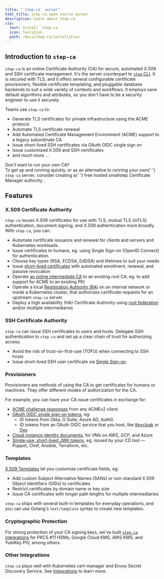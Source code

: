 ```yaml
---
title: "`step-ca` server"
html_title: step-ca open source server
description: Learn about step-ca
cta:
  text: Install `step-ca`
  icon: ToolsIcon
  path: /docs/step-ca/installation
---
```



## Introduction to `step-ca`

`step-ca` is an online Certificate Authority (CA) for secure, automated X.509 and SSH certificate management. 
It's the server counterpart to [`step` CLI](../step-cli.mdx).
It is secured with TLS,
and it offers several configurable certificate provisioners, flexible certificate templating, and pluggable database backends to suit a wide variety of contexts and workflows.
It employs sane default algorithms and attributes,
so you don't have to be a security engineer to use it securely.

Teams use `step-ca` to:
- Generate TLS certificates for private infrastructure using the ACME protocol
- Automate TLS certificate renewal
- Add Automated Certificate Management Environment (ACME) support to a legacy subordinate CA
- Issue short-lived SSH certificates via OAuth OIDC single sign on
- Issue customized X.509 and SSH certificates
- and much more ...

<Alert severity="success">
  <AlertTitle>Don&apos;t want to run your own CA?</AlertTitle>
  <div>
    To get up and running quickly, or as an alternative to running your own{' '}
    <Code>step-ca</Code> server, consider creating a{' '}
    <Link
      external
      href="https://smallstep.com/signup?product=cm"
    >
      free hosted smallstep Certificate Manager authority
    </Link>
    .
  </div>
</Alert>

## Features

### X.509 Certificate Authority

`step-ca` issues X.509 certificates for use with TLS, mutual TLS (mTLS) authentication, document signing, and X.509 authentication more broadly.
With `step-ca`, you can:

- Automate certificate issuance and renewal for clients and servers and Kubernetes workloads.
- Issue certificates to humans, eg. using Single Sign-on (OpenID Connect) for authentication.
- Choose key types (RSA, ECDSA, EdDSA) and lifetimes to suit your needs
- Issue [short-lived certificates](https://smallstep.com/blog/passive-revocation.html) with automated enrollment, renewal, and passive revocation
- Operate [an online intermediate CA](https://smallstep.com/docs/tutorials/intermediate-ca-new-ca) to an existing root CA, eg. to add support for ACME to an existing PKI
- Operate a local [Registration Authority (RA)](../step-ca/registration-authority-ra-mode.mdx) on an internal network or inside a Kubernetes cluster, that authorizes certificate requests for an upstream `step-ca` server.
- Deploy a high availability (HA) Certificate Authority using [root federation](https://smallstep.com/blog/step-v0.8.3-federation-root-rotation.html) and/or multiple intermediaries


### SSH Certificate Authority

`step-ca` can issue SSH certificates to users and hosts.
Delegate SSH authentication to `step-ca`
and set up a clear chain of trust for authorizing access.

- Avoid the risk of trust-on-first-use (TOFU) when connecting to SSH hosts
- Issue short-lived SSH user certificate via [Single Sign-on](https://smallstep.com/blog/diy-single-sign-on-for-ssh/).

### Provisioners

Provisioners are methods of using the CA to get certificates for humans or machines.
They offer different modes of authorization for the CA.

For example, you can have your CA issue certificates in exchange for:
- [ACME challenge responses](../tutorials/acme-protocol-acme-clients.mdx) from any ACMEv2 client
- [OAuth OIDC single sign-on tokens](https://smallstep.com/blog/easily-curl-services-secured-by-https-tls.html), eg:
  - ID tokens from Okta, G Suite, Azure AD, Auth0.
  - ID tokens from an OAuth OIDC service that you host, like [Keycloak](https://www.keycloak.org/) or [Dex](https://github.com/dexidp/dex)
- [Cloud instance identity documents](https://smallstep.com/blog/embarrassingly-easy-certificates-on-aws-azure-gcp/), for VMs on AWS, GCP, and Azure
- [Single-use, short-lived JWK tokens](../step-ca/provisioners.mdx#jwk), eg. issued by your CD tool — Puppet, Chef, Ansible, Terraform, etc.

### Templates

[X.509 Templates](../step-ca/templates.mdx#x509-templates) let you customize certificate fields, eg:
- Add custom Subject Alternative Names (SANs) or non-standard X.509 Object Identifiers (OIDs) to certificates
- Restrict certificates by domain name or key size
- Issue CA certificates with longer path lengths for multiple intermediaries

`step-ca` ships with several built-in templates for everyday operations,
and you can use Golang's `text/template` syntax to create new templates.

### Cryptographic Protection

For strong protection of your CA signing keys, we've built [`step-ca` integrations](../step-ca/configuration.mdx#cryptographic-protection) for PKCS #11 HSMs, Google Cloud KMS, AWS KMS, and YubiKey PIV, among others.

### Other Integrations

`step-ca` plays well with Kubernetes cert-manager and Envoy Secret Discovery Service. See [Integrations](../step-ca/integrations.mdx) to learn more.
